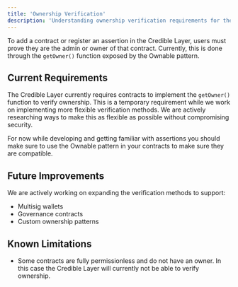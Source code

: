 ```yaml
---
title: 'Ownership Verification'
description: 'Understanding ownership verification requirements for the Credible Layer'
---
```


To add a contract or register an assertion in the Credible Layer, users must prove they are the admin or owner of that contract. Currently, this is done through the `getOwner()` function exposed by the Ownable pattern.

## Current Requirements

The Credible Layer currently requires contracts to implement the `getOwner()` function to verify ownership. This is a temporary requirement while we work on implementing more flexible verification methods. We are actively researching ways to make this as flexible as possible without compromising security.

<Note>
For now while developing and getting familiar with assertions you should make sure to use the Ownable pattern in your contracts to make sure they are compatible.
</Note>

## Future Improvements

We are actively working on expanding the verification methods to support:

- Multisig wallets
- Governance contracts
- Custom ownership patterns

## Known Limitations

- Some contracts are fully permissionless and do not have an owner. In this case the Credible Layer will currently not be able to verify ownership.

